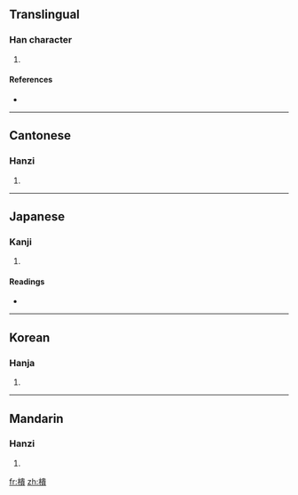 ==Translingual==

===Han character===
{{Han char|rn=75|rad=木|as=12|sn=16|four=4798<sub>6</sub>|canj=木中一金 (DLMC)}}

# {{defn|Han|sort=木12}}

====References====
* {{Han ref|kx=0552.020|dkj=15498|dj=0940.070|hdz=21292.010|uh=6A3B|ud=27195|bh=E9CC|bd=59852}}

----

==Cantonese==

===Hanzi===
{{yue-hanzi|jyut=|y=gwai6}}

# {{defn|Cantonese|sort=木12}}

----

==Japanese==

===Kanji===
{{ja-kanji|grade=|rs=木12}}

# {{defn|Japanese|sort=木12}}

====Readings====
* {{ja-readings|on=[[き]] (ki), [[ぎ]] (gi)|kun=}}

----

==Korean==

===Hanja===
{{ko-hanja|hangeul=궤|eumhun=|rv=gwe|mr=kwe|y=kwey}}

# {{defn|Korean|sort=木12}}

----

==Mandarin==

===Hanzi===
{{cmn-hanzi|pin=[[kuì]] ([[kui4]])|wg=k'uei<sup>4</sup>}}

# {{defn|Mandarin|sort=木12}}

[[fr:樻]]
[[zh:樻]]
